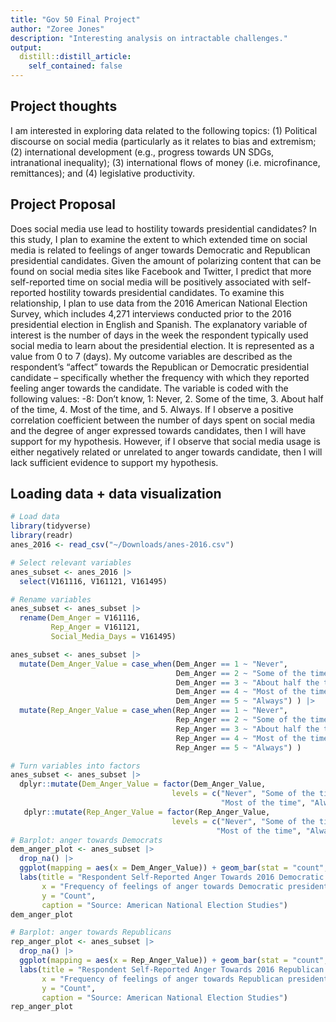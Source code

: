 ```yaml
---
title: "Gov 50 Final Project"
author: "Zoree Jones"
description: "Interesting analysis on intractable challenges."
output:
  distill::distill_article:
    self_contained: false
---
```




## Project thoughts

I am interested in exploring data related to the following topics: (1) Political discourse on social media (particularly as it relates to bias and extremism; (2) international development (e.g., progress towards UN SDGs, intranational inequality); (3) international flows of money (i.e. microfinance, remittances); and (4) legislative productivity. 

## Project Proposal

Does social media use lead to hostility towards presidential candidates? In this study, I plan to examine the extent to which extended time on social media is related to feelings of anger towards Democratic and Republican presidential candidates. Given the amount of polarizing content that can be found on social media sites like Facebook and Twitter, I predict that more self-reported time on social media will be positively associated with self-reported hostility towards presidential candidates. To examine this relationship, I plan to use data from the 2016 American National Election Survey, which includes 4,271 interviews conducted prior to the 2016 presidential election in English and Spanish. The explanatory variable of interest is the number of days in the week the respondent typically used social media to learn about the presidential election. It is represented as a value from 0 to 7 (days). My outcome variables are described as the respondent's "affect" towards the Republican or Democratic presidential candidate -- specifically whether the frequency with which they reported feeling anger towards the candidate. The variable is coded with the following values: -8: Don't know, 1: Never, 2. Some of the time, 3. About half of the time, 4. Most of the time, and 5. Always. If I observe a positive correlation coefficient between the number of days spent on social media and the degree of anger expressed towards candidates, then I will have support for my hypothesis. However, if I observe that social media usage is either negatively related or unrelated to anger towards candidate, then I will lack sufficient evidence to support my hypothesis.

## Loading data + data visualization

```r
# Load data
library(tidyverse)
library(readr)
anes_2016 <- read_csv("~/Downloads/anes-2016.csv")

# Select relevant variables
anes_subset <- anes_2016 |>
  select(V161116, V161121, V161495)

# Rename variables 
anes_subset <- anes_subset |>
  rename(Dem_Anger = V161116,
         Rep_Anger = V161121,
         Social_Media_Days = V161495)

anes_subset <- anes_subset |>
  mutate(Dem_Anger_Value = case_when(Dem_Anger == 1 ~ "Never",
                                     Dem_Anger == 2 ~ "Some of the time",
                                     Dem_Anger == 3 ~ "About half the time",
                                     Dem_Anger == 4 ~ "Most of the time",
                                     Dem_Anger == 5 ~ "Always") ) |>
  mutate(Rep_Anger_Value = case_when(Rep_Anger == 1 ~ "Never",
                                     Rep_Anger == 2 ~ "Some of the time",
                                     Rep_Anger == 3 ~ "About half the time",
                                     Rep_Anger == 4 ~ "Most of the time",
                                     Rep_Anger == 5 ~ "Always") )

# Turn variables into factors 
anes_subset <- anes_subset |>
  dplyr::mutate(Dem_Anger_Value = factor(Dem_Anger_Value, 
                                    levels = c("Never", "Some of the time", "About half the time",
                                               "Most of the time", "Always"))) |>
   dplyr::mutate(Rep_Anger_Value = factor(Rep_Anger_Value, 
                                    levels = c("Never", "Some of the time", "About half the time",
                                              "Most of the time", "Always"))) 
# Barplot: anger towards Democrats 
dem_anger_plot <- anes_subset |>
  drop_na() |>
  ggplot(mapping = aes(x = Dem_Anger_Value)) + geom_bar(stat = "count", fill = "dodgerblue3") + 
  labs(title = "Respondent Self-Reported Anger Towards 2016 Democratic Presidential Candidate",
       x = "Frequency of feelings of anger towards Democratic presidential candidate",
       y = "Count",
       caption = "Source: American National Election Studies") 
dem_anger_plot

# Barplot: anger towards Republicans  
rep_anger_plot <- anes_subset |>
  drop_na() |>
  ggplot(mapping = aes(x = Rep_Anger_Value)) + geom_bar(stat = "count", fill = "firebrick1") +
  labs(title = "Respondent Self-Reported Anger Towards 2016 Republican Presidential Candidate",
       x = "Frequency of feelings of anger towards Republican presidential candidate",
       y = "Count",
       caption = "Source: American National Election Studies")
rep_anger_plot
```

